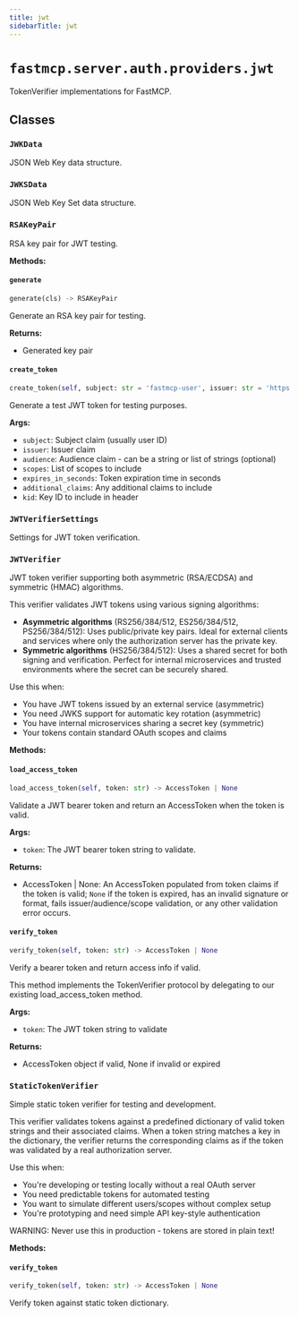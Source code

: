 ```yaml
---
title: jwt
sidebarTitle: jwt
---
```


# `fastmcp.server.auth.providers.jwt`


TokenVerifier implementations for FastMCP.

## Classes

### `JWKData` <sup><a href="https://github.com/jlowin/fastmcp/blob/main/src/fastmcp/server/auth/providers/jwt.py#L27" target="_blank"><Icon icon="github" style="width: 14px; height: 14px;" /></a></sup>


JSON Web Key data structure.


### `JWKSData` <sup><a href="https://github.com/jlowin/fastmcp/blob/main/src/fastmcp/server/auth/providers/jwt.py#L40" target="_blank"><Icon icon="github" style="width: 14px; height: 14px;" /></a></sup>


JSON Web Key Set data structure.


### `RSAKeyPair` <sup><a href="https://github.com/jlowin/fastmcp/blob/main/src/fastmcp/server/auth/providers/jwt.py#L47" target="_blank"><Icon icon="github" style="width: 14px; height: 14px;" /></a></sup>


RSA key pair for JWT testing.


**Methods:**

#### `generate` <sup><a href="https://github.com/jlowin/fastmcp/blob/main/src/fastmcp/server/auth/providers/jwt.py#L54" target="_blank"><Icon icon="github" style="width: 14px; height: 14px;" /></a></sup>

```python
generate(cls) -> RSAKeyPair
```

Generate an RSA key pair for testing.

**Returns:**
- Generated key pair


#### `create_token` <sup><a href="https://github.com/jlowin/fastmcp/blob/main/src/fastmcp/server/auth/providers/jwt.py#L89" target="_blank"><Icon icon="github" style="width: 14px; height: 14px;" /></a></sup>

```python
create_token(self, subject: str = 'fastmcp-user', issuer: str = 'https://fastmcp.example.com', audience: str | list[str] | None = None, scopes: list[str] | None = None, expires_in_seconds: int = 3600, additional_claims: dict[str, Any] | None = None, kid: str | None = None) -> str
```

Generate a test JWT token for testing purposes.

**Args:**
- `subject`: Subject claim (usually user ID)
- `issuer`: Issuer claim
- `audience`: Audience claim - can be a string or list of strings (optional)
- `scopes`: List of scopes to include
- `expires_in_seconds`: Token expiration time in seconds
- `additional_claims`: Any additional claims to include
- `kid`: Key ID to include in header


### `JWTVerifierSettings` <sup><a href="https://github.com/jlowin/fastmcp/blob/main/src/fastmcp/server/auth/providers/jwt.py#L142" target="_blank"><Icon icon="github" style="width: 14px; height: 14px;" /></a></sup>


Settings for JWT token verification.


### `JWTVerifier` <sup><a href="https://github.com/jlowin/fastmcp/blob/main/src/fastmcp/server/auth/providers/jwt.py#L165" target="_blank"><Icon icon="github" style="width: 14px; height: 14px;" /></a></sup>


JWT token verifier supporting both asymmetric (RSA/ECDSA) and symmetric (HMAC) algorithms.

This verifier validates JWT tokens using various signing algorithms:
- **Asymmetric algorithms** (RS256/384/512, ES256/384/512, PS256/384/512):
  Uses public/private key pairs. Ideal for external clients and services where
  only the authorization server has the private key.
- **Symmetric algorithms** (HS256/384/512): Uses a shared secret for both
  signing and verification. Perfect for internal microservices and trusted
  environments where the secret can be securely shared.

Use this when:
- You have JWT tokens issued by an external service (asymmetric)
- You need JWKS support for automatic key rotation (asymmetric)
- You have internal microservices sharing a secret key (symmetric)
- Your tokens contain standard OAuth scopes and claims


**Methods:**

#### `load_access_token` <sup><a href="https://github.com/jlowin/fastmcp/blob/main/src/fastmcp/server/auth/providers/jwt.py#L367" target="_blank"><Icon icon="github" style="width: 14px; height: 14px;" /></a></sup>

```python
load_access_token(self, token: str) -> AccessToken | None
```

Validate a JWT bearer token and return an AccessToken when the token is valid.

**Args:**
- `token`: The JWT bearer token string to validate.

**Returns:**
- AccessToken | None: An AccessToken populated from token claims if the token is valid; `None` if the token is expired, has an invalid signature or format, fails issuer/audience/scope validation, or any other validation error occurs.


#### `verify_token` <sup><a href="https://github.com/jlowin/fastmcp/blob/main/src/fastmcp/server/auth/providers/jwt.py#L485" target="_blank"><Icon icon="github" style="width: 14px; height: 14px;" /></a></sup>

```python
verify_token(self, token: str) -> AccessToken | None
```

Verify a bearer token and return access info if valid.

This method implements the TokenVerifier protocol by delegating
to our existing load_access_token method.

**Args:**
- `token`: The JWT token string to validate

**Returns:**
- AccessToken object if valid, None if invalid or expired


### `StaticTokenVerifier` <sup><a href="https://github.com/jlowin/fastmcp/blob/main/src/fastmcp/server/auth/providers/jwt.py#L501" target="_blank"><Icon icon="github" style="width: 14px; height: 14px;" /></a></sup>


Simple static token verifier for testing and development.

This verifier validates tokens against a predefined dictionary of valid token
strings and their associated claims. When a token string matches a key in the
dictionary, the verifier returns the corresponding claims as if the token was
validated by a real authorization server.

Use this when:
- You're developing or testing locally without a real OAuth server
- You need predictable tokens for automated testing
- You want to simulate different users/scopes without complex setup
- You're prototyping and need simple API key-style authentication

WARNING: Never use this in production - tokens are stored in plain text!


**Methods:**

#### `verify_token` <sup><a href="https://github.com/jlowin/fastmcp/blob/main/src/fastmcp/server/auth/providers/jwt.py#L535" target="_blank"><Icon icon="github" style="width: 14px; height: 14px;" /></a></sup>

```python
verify_token(self, token: str) -> AccessToken | None
```

Verify token against static token dictionary.

